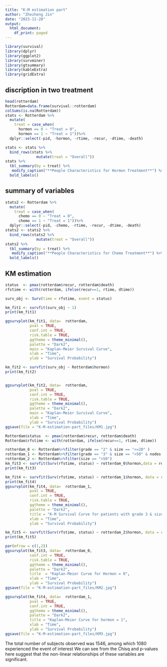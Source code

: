 ```yaml
---
title: "K-M estimation part"
author: "Zhezheng Jin"
date: "2023-11-28"
output:
  html_document:
    df_print: paged
---
```

```r
library(survival)
library(dplyr)
library(ggplot2)
library(survminer)
library(gtsummary)
library(kableExtra)
library(gridExtra)
```

## discription in two treatment

```r
head(rotterdam)
Rotterdam=data.frame(survival::rotterdam)
colSums(is.na(Rotterdam))
stats <- Rotterdam %>% 
  mutate(
    treat = case_when(
      hormon == 0 ~ "Treat = 0",
      hormon == 1 ~ "Treat = 1"))%>% 
  dplyr::select(-pid, -hormon, -rtime, -recur, -dtime, -death)

stats <- stats %>% 
  bind_rows(stats %>% 
              mutate(treat = "Overall"))
stats %>%
  tbl_summary(by = treat) %>% 
   modify_caption("**People Characteristics for Hormon Treatment**") %>%
  bold_labels()
```

## summary of variables

```r
stats2 <- Rotterdam %>% 
  mutate(
    treat = case_when(
      chemo == 0 ~ "Treat = 0",
      chemo == 1 ~ "Treat = 1"))%>% 
  dplyr::select(-pid, -chemo, -rtime, -recur, -dtime, -death)
stats2 <- stats2 %>% 
  bind_rows(stats2 %>% 
              mutate(treat = "Overall"))
stats2 %>%
  tbl_summary(by = treat) %>% 
   modify_caption("**People Characteristics for Chemo Treatment**") %>%
  bold_labels()
```

## KM estimation

```r
status  <- pmax(rotterdam$recur, rotterdam$death)
rfstime <- with(rotterdam, ifelse(recur==1, rtime, dtime))

surv_obj <- Surv(time = rfstime, event = status)

km_fit1 <- survfit(surv_obj ~ 1)
print(km_fit1)

ggsurvplot(km_fit1, data=  rotterdam,                  
           pval = TRUE,                
           conf.int = TRUE,           
           risk.table = TRUE,          
           ggtheme = theme_minimal(),  
           palette = "Dark2",         
           main = "Kaplan-Meier Survival Curve", 
           xlab = "Time",              
           ylab = "Survival Probability") 
```


```r
km_fit2 <- survfit(surv_obj ~ Rotterdam$hormon)
print(km_fit2)


ggsurvplot(km_fit2, data=  rotterdam,                  
           pval = TRUE,                
           conf.int = TRUE, 
           risk.table = TRUE,
           ggtheme = theme_minimal(),  
           palette = "Dark2",         
           main = "Kaplan-Meier Survival Curve", 
           xlab = "Time",              
           ylab = "Survival Probability") 
ggsave(file = "K-M-estimation-part_files/KM1.jpg")
```


```r
Rotterdam$status  <- pmax(rotterdam$recur, rotterdam$death)
Rotterdam$rfstime <- with(rotterdam, ifelse(recur==1, rtime, dtime))

rotterdam_0 <- Rotterdam%>%filter(grade == "2" & size == "<=20" )
rotterdam_1 <- Rotterdam%>%filter(grade == "3" & size == ">50" & nodes >=6)
rotterdam_2 <- Rotterdam%>%filter(size == ">50")
km_fit3 <- survfit(Surv(rfstime, status) ~ rotterdam_0$hormon,data = rotterdam_0)
print(km_fit3)

km_fit4 <- survfit(Surv(rfstime, status) ~ rotterdam_1$hormon, data = rotterdam_1)
print(km_fit4)
ggsurvplot(km_fit4, data=  rotterdam_1,                  
           pval = TRUE,                
           conf.int = TRUE, 
           risk.table = TRUE,
           ggtheme = theme_minimal(),  
           palette = "Dark2",         
           title = "K-M Survival Curve for patients with grade 3 & size > 50 and # of nodes > 5", 
           xlab = "Time",              
           ylab = "Survival Probability") 

km_fit5 <- survfit(Surv(rfstime, status) ~ rotterdam_2$hormon, data = rotterdam_2)
print(km_fit5)
```

```r
par(mfrow = c(1,2))
ggsurvplot(km_fit3, data=  rotterdam_0,                  
           conf.int = TRUE,  
           risk.table = TRUE,
           ggtheme = theme_minimal(),  
           palette = "Dark2",         
           title  = "Kaplan-Meier Curve for Hormon = 0", 
           xlab = "Time",              
           ylab = "Survival Probability") 
ggsave(file = "K-M-estimation-part_files/KM2.jpg")

ggsurvplot(km_fit4, data=  rotterdam_1,                  
           pval = TRUE,                
           conf.int = TRUE,
           ggtheme = theme_minimal(),  
           palette = "Dark2",         
           title = "Kaplan-Meier Curve for hormon = 1", 
           xlab = "Time",              
           ylab = "Survival Probability") 
ggsave(file = "K-M-estimation-part_files/KM3.jpg")
```

The total number of subjects observed was 1546, among which 1080 experienced the event of interest
We can see from the Chisq and p-values here suggest that the non-linear relationships of these variables are significant. 